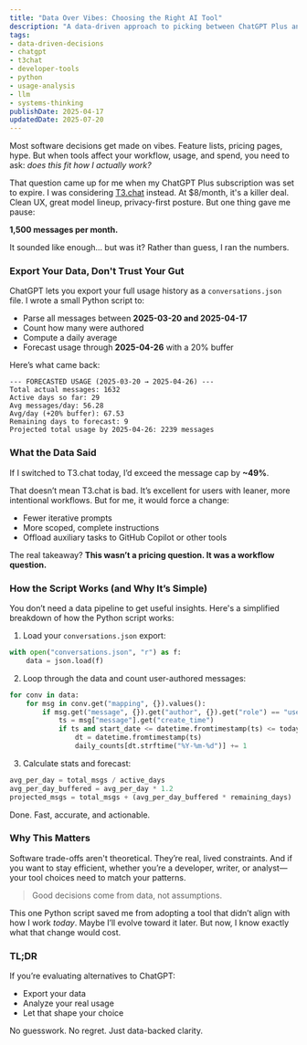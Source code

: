 ```yaml
---
title: "Data Over Vibes: Choosing the Right AI Tool"
description: "A data-driven approach to picking between ChatGPT Plus and T3.chat. Shows how Python usage analysis can validate tool decisions, avoid guesswork, and align choices with real workflow patterns."
tags:
- data-driven-decisions
- chatgpt
- t3chat
- developer-tools
- python
- usage-analysis
- llm
- systems-thinking
publishDate: 2025-04-17
updatedDate: 2025-07-20
---
```


Most software decisions get made on vibes. Feature lists, pricing pages, hype. But when tools affect your workflow, usage, and spend, you need to ask: *does this fit how I actually work?*

That question came up for me when my ChatGPT Plus subscription was set to expire. I was considering [T3.chat](https://t3.chat) instead. At $8/month, it's a killer deal. Clean UX, great model lineup, privacy-first posture. But one thing gave me pause:

**1,500 messages per month.**

It sounded like enough… but was it? Rather than guess, I ran the numbers.

### Export Your Data, Don't Trust Your Gut

ChatGPT lets you export your full usage history as a `conversations.json` file. I wrote a small Python script to:

- Parse all messages between **2025-03-20 and 2025-04-17**
- Count how many were authored
- Compute a daily average
- Forecast usage through **2025-04-26** with a 20% buffer

Here’s what came back:

```text
--- FORECASTED USAGE (2025-03-20 → 2025-04-26) ---
Total actual messages: 1632
Active days so far: 29
Avg messages/day: 56.28
Avg/day (+20% buffer): 67.53
Remaining days to forecast: 9
Projected total usage by 2025-04-26: 2239 messages
```

### What the Data Said

If I switched to T3.chat today, I’d exceed the message cap by **~49%**.

That doesn’t mean T3.chat is bad. It’s excellent for users with leaner, more intentional workflows. But for me, it would force a change:

- Fewer iterative prompts
- More scoped, complete instructions
- Offload auxiliary tasks to GitHub Copilot or other tools

The real takeaway? **This wasn’t a pricing question. It was a workflow question.**

### How the Script Works (and Why It’s Simple)

You don’t need a data pipeline to get useful insights. Here's a simplified breakdown of how the Python script works:

1. Load your `conversations.json` export:
```python
with open("conversations.json", "r") as f:
    data = json.load(f)
```

2. Loop through the data and count user-authored messages:
```python
for conv in data:
    for msg in conv.get("mapping", {}).values():
        if msg.get("message", {}).get("author", {}).get("role") == "user":
            ts = msg["message"].get("create_time")
            if ts and start_date <= datetime.fromtimestamp(ts) <= today:
                dt = datetime.fromtimestamp(ts)
                daily_counts[dt.strftime("%Y-%m-%d")] += 1
```

3. Calculate stats and forecast:
```python
avg_per_day = total_msgs / active_days
avg_per_day_buffered = avg_per_day * 1.2
projected_msgs = total_msgs + (avg_per_day_buffered * remaining_days)
```

Done. Fast, accurate, and actionable.

### Why This Matters

Software trade-offs aren't theoretical. They’re real, lived constraints. And if you want to stay efficient, whether you’re a developer, writer, or analyst—your tool choices need to match your patterns.

> Good decisions come from data, not assumptions.

This one Python script saved me from adopting a tool that didn’t align with how I work *today*. Maybe I’ll evolve toward it later. But now, I know exactly what that change would cost.

### TL;DR

If you’re evaluating alternatives to ChatGPT:
- Export your data
- Analyze your real usage
- Let that shape your choice

No guesswork. No regret. Just data-backed clarity.

